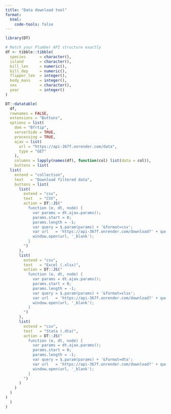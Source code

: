 ```yaml
---
title: "Data download tool"
format:
  html:
    code-tools: false 
---
```


```r
library(DT)

# Match your Plumber API structure exactly
df <- tibble::tibble(
  species      = character(),
  island       = character(),
  bill_len     = numeric(),
  bill_dep     = numeric(),
  flipper_len  = integer(),
  body_mass    = integer(),
  sex          = character(),
  year         = integer()
)

DT::datatable(
  df,
  rownames = FALSE,
  extensions = "Buttons",
  options = list(
    dom = "Bfrtip",
    serverSide = TRUE,
    processing = TRUE,
    ajax = list(
      url = "https://api-367f.onrender.com/data",
      type = "GET"
    ),
    columns = lapply(names(df), function(col) list(data = col)),
    buttons = list(
  list(
    extend = "collection",
    text   = "Download filtered data",
    buttons = list(
      list(
        extend = "csv",
        text   = "CSV",
        action = DT::JS("
          function (e, dt, node) {
            var params = dt.ajax.params();
            params.start = 0;
            params.length = -1;
            var query = $.param(params) + '&format=csv';
            var url   = 'https://api-367f.onrender.com/download?' + query;
            window.open(url, '_blank');
          }
        ")
      ),
      list(
        extend = "csv",
        text   = "Excel (.xlsx)",
        action = DT::JS("
          function (e, dt, node) {
            var params = dt.ajax.params();
            params.start = 0;
            params.length = -1;
            var query = $.param(params) + '&format=xlsx';
            var url   = 'https://api-367f.onrender.com/download?' + query;
            window.open(url, '_blank');
          }
        ")
      ),
      list(
        extend = "csv",
        text   = "Stata (.dta)",
        action = DT::JS("
          function (e, dt, node) {
            var params = dt.ajax.params();
            params.start = 0;
            params.length = -1;
            var query = $.param(params) + '&format=dta';
            var url   = 'https://api-367f.onrender.com/download?' + query;
            window.open(url, '_blank');
          }
        ")
      )
    )
  )
)
  )
)
```